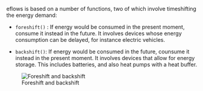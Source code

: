 eflows is based on a number of functions, two of which involve timeshifting the energy demand:

- `foreshift()` : If energy would be consumed in the present moment, consume it instead in the future. It involves devices whose energy consumption can be delayed, for instance electric vehicles. 

- `backshift()`: If energy would be consumed in the future, counsume it instead in the present moment. It involves devices that allow for energy storage. This includes batteries, and also heat pumps with a heat buffer. 

![Foreshift and backshift](../../www/images/general/fore-backshift.png)
